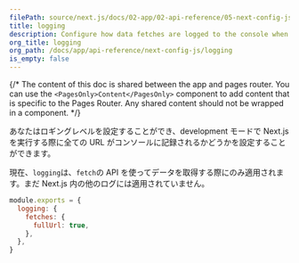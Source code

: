 ```yaml
---
filePath: source/next.js/docs/02-app/02-api-reference/05-next-config-js/logging.mdx
title: logging
description: Configure how data fetches are logged to the console when running Next.js in development mode.
org_title: logging
org_path: /docs/app/api-reference/next-config-js/logging
is_empty: false
---
```


{/* The content of this doc is shared between the app and pages router. You can use the `<PagesOnly>Content</PagesOnly>` component to add content that is specific to the Pages Router. Any shared content should not be wrapped in a component. */}

あなたはロギングレベルを設定することができ、development モードで Next.js を実行する際に全ての URL がコンソールに記録されるかどうかを設定することができます。

現在、`logging`は、`fetch`の API を使ってデータを取得する際にのみ適用されます。まだ Next.js 内の他のログには適用されていません。

```js:next.config.js
module.exports = {
  logging: {
    fetches: {
      fullUrl: true,
    },
  },
}
```

